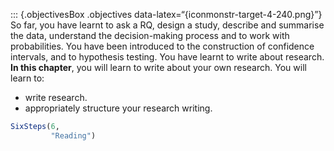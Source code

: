 ::: {.objectivesBox .objectives data-latex="{iconmonstr-target-4-240.png}"}
So far, you have learnt to ask a RQ, design a study, describe and summarise the data, understand the decision-making process and to work with probabilities.
You have been introduced to the construction of confidence intervals, and to hypothesis testing.
You have learnt to write about research.
**In this chapter**, you will learn to write about your own research.
You will learn to:

* write research.
* appropriately structure your research writing.

```r
SixSteps(6, 
         "Reading")
```


